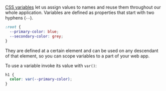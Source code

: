 [CSS variables](https://developer.mozilla.org/en-US/docs/Web/CSS/Using_CSS_custom_properties) let us assign values to names and reuse them throughout our whole application. Variables are defined as properties that start with two hyphens (`--`).

```css
:root {
  --primary-color: blue;
  --secondary-color: grey;
}
```

They are defined at a certain element and can be used on any descendant of that element, so you can scope variables to a part of your web app.

To use a variable invoke its value with `var()`:

```css
h1 {
  color: var(--primary-color);
}
```
